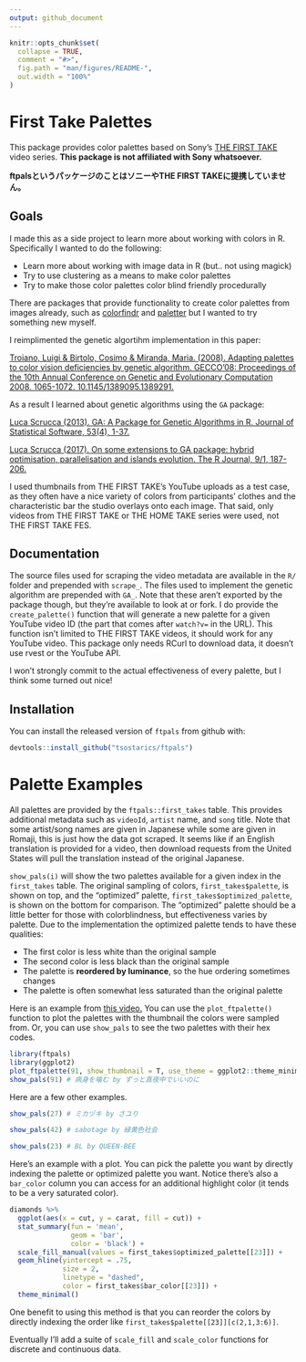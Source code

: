 ```yaml
---
output: github_document
---
```


<!-- README.md is generated from README.Rmd. Please edit that file -->

```r
knitr::opts_chunk$set(
  collapse = TRUE,
  comment = "#>",
  fig.path = "man/figures/README-",
  out.width = "100%"
)
```

# First Take Palettes

This package provides color palettes based on Sony's 
[THE FIRST TAKE](https://www.youtube.com/channel/UC9zY_E8mcAo_Oq772LEZq8Q) video series.
**This package is not affiliated with Sony whatsoever.**

**ftpalsというパッケージのことはソニーやTHE FIRST TAKEに提携していません。**

## Goals

I made this as a side project to learn more about working with colors in R.
Specifically I wanted to do the following:

 - Learn more about working with image data in R (but.. not using magick)
 - Try to use clustering as a means to make color palettes
 - Try to make those color palettes color blind friendly procedurally
 
There are packages that provide functionality to create color palettes from
images already, such as [colorfindr](https://github.com/zumbov2/colorfindr) and
[paletter](https://github.com/AndreaCirilloAC/paletter) but I wanted to try
something new myself.

I reimplimented the genetic algortihm implementation in this paper:

[Troiano, Luigi & Birtolo, Cosimo & Miranda, Maria. (2008). Adapting palettes to color vision deficiencies by genetic algorithm. GECCO'08: Proceedings of the 10th Annual Conference on Genetic and Evolutionary Computation 2008. 1065-1072. 10.1145/1389095.1389291.](https://www.researchgate.net/publication/220740835_Adapting_palettes_to_color_vision_deficiencies_by_genetic_algorithm)

As a result I learned about genetic algorithms using the `GA` package:

[Luca Scrucca (2013). GA: A Package for Genetic Algorithms in R. Journal of Statistical Software, 53(4), 1-37.](http://www.jstatsoft.org/v53/i04/)

[Luca Scrucca (2017). On some extensions to GA package: hybrid optimisation, parallelisation and islands evolution. The R Journal, 9/1, 187-206.](https://journal.r-project.org/archive/2017/RJ-2017-008)


I used thumbnails from THE FIRST TAKE's YouTube uploads as a test case, as
they often have a nice variety of colors from participants' clothes and the
characteristic bar the studio overlays onto each image. That said, only videos
from THE FIRST TAKE or THE HOME TAKE series were used, not THE FIRST TAKE FES.

## Documentation

The source files used for scraping the video metadata are available in the `R/`
folder and prepended with `scrape_`. The files used to implement the genetic
algorithm are prepended with `GA_`. Note that these aren't exported by the package
though, but they're available to look at or fork. I do provide the `create_palette()`
function that will generate a new palette for a given YouTube video ID (the part
that comes after `watch?v=` in the URL). This function isn't limited to
THE FIRST TAKE videos, it should work for any YouTube video. This package
only needs RCurl to download data, it doesn't use rvest or the YouTube API.

I won't strongly commit to the actual effectiveness of every palette, but I
think some turned out nice!

## Installation

You can install the released version of `ftpals` from github with:

``` r
devtools::install_github("tsostarics/ftpals")
```

# Palette Examples

All palettes are provided by the `ftpals::first_takes` table. This provides
additional metadata such as `videoId`, `artist` name, and `song` title. Note
that some artist/song names are given in Japanese while some are given in Romaji,
this is just how the data got scraped. It seems like if an English translation
is provided for a video, then download requests from the United States will pull
the translation instead of the original Japanese.

`show_pals(i)` will show the two palettes available for a given index in the
`first_takes` table. The original sampling of colors, `first_takes$palette`,
is shown on top, and the "optimized" palette, `first_takes$optimized_palette`,
is shown on the bottom for comparison. The "optimized" palette should be a little
better for those with colorblindness, but effectiveness varies by palette. Due
to the implementation the optimized palette tends to have these qualities:

 - The first color is less white than the original sample
 - The second color is less black than the original sample
 - The palette is **reordered by luminance**, so the hue ordering sometimes changes
 - The palette is often somewhat less saturated than the original palette


Here is an example from 
[this video.](https://www.youtube.com/watch?v=Wdll9P9icJU) You can use the 
`plot_ftpalette()` function to plot the palettes with the thumbnail the colors
were sampled from. Or, you can use `show_pals` to see the two palettes with their
hex codes.
```r
library(ftpals)
library(ggplot2)
plot_ftpalette(91, show_thumbnail = T, use_theme = ggplot2::theme_minimal)
show_pals(91) # 病身を噛む by ずっと真夜中でいいのに
```


Here are a few other examples.
```r
show_pals(27) # ミカヅキ by さユり

show_pals(42) # sabotage by 緑黄色社会

show_pals(23) # BL by QUEEN-BEE
```

Here's an example with a plot. You can pick the palette you want by
directly indexing the palette or optimized palette you want. Notice there's also
a `bar_color` column you can access for an additional highlight color (it tends
to be a very saturated color).

```r
diamonds %>% 
  ggplot(aes(x = cut, y = carat, fill = cut)) +
  stat_summary(fun = 'mean',
               geom = 'bar',
               color = 'black') +
  scale_fill_manual(values = first_takes$optimized_palette[[23]]) +
  geom_hline(yintercept = .75,
             size = 2, 
             linetype = "dashed", 
             color = first_takes$bar_color[[23]]) +
  theme_minimal()
```

One benefit to using this method is that you can reorder the colors by 
directly indexing the order like `first_takes$palette[[23]][c(2,1,3:6)]`.

Eventually I'll add a suite of `scale_fill` and `scale_color` functions for
discrete and continuous data.
